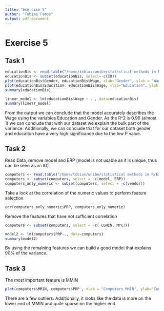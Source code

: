 ```yaml
---
title: "Exercise 5"
author: "Tobias Famos"
output: pdf_document
---
```

# Exercise 5
## Task 1
```r
educationBis <- read.table("/home/tobias/unibe/statistical methods in R/Exercise 5/EducationBis.txt", header = T, as.is = FALSE)
educationBis <- subset(educationBis, select=-c(ID))
plot(educationBis$Gender, educationBis$Wage, xlab="Gender", ylab = "Wage", main="Wage by Gender")
plot(educationBis$Education, educationBis$Wage, xlab="Education", ylab = "Wage", main="Wage by Education")
summary(educationBis)

```
```r
linear_model <- lm(educationBis$Wage ~ . , data=educationBis)
summary(linear_model)
```
From the output we can conclude that the model accurately describes the Wage using the variables Education and Gender.
As the R^2 is 0.99 (almost 1) we can conclude that with our dataset we explain the bulk part of the variance.
Additionally, we can conclude that for our dataset both gender and education have a very high significance due to the low P value.

## Task 2
Read Data, remove model and ERP (model is not usable as it is unique, thus can be seen as an ID)
```r
computers <- read.table("/home/tobias/unibe/statistical methods in R/Exercise 5/Computers.txt", header = T, as.is = FALSE)
computers <- subset(computers, select = -c(model, ERP))
computers_only_numeric <- subset(computers, select = -c(vendor))

```

Take a look at the correlation of the numeric values to perform feature selection

```r
cor(computers_only_numeric$PRP, computers_only_numeric)
```
Remove the features that have not sufficient correlation
```r
computers <- subset(computers, select = -c( CGMIN, MYCT))
```
```r
model2 <- lm(computers$PRP~., data=computers)
summary(model2)
```

By using the remaining features we can build a good model that explains 90% of the variance.

## Task 3
The most important feature is MMIN
```r
plot(computers$MMIN, computers$PRP , xlab = "Computers MMIN", ylab="Computers PRP", main="Computers PRP ~ MMIN" )
```
There are a few outliers. Additionally, it looks like the data is more on the lower end of MMIN and quite sparse on the higher end.